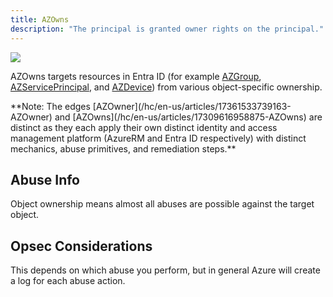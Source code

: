 ---
title: AZOwns
description: "The principal is granted owner rights on the principal."
---


<Frame>
  <img src="/hc/images/image-2-1.png"/>
</Frame>

AZOwns targets resources in Entra ID (for example [AZGroup](/hc/en-us/articles/17661189137691-AZGroup), [AZServicePrincipal](/hc/en-us/articles/17661309436827-AZServicePrincipal), and [AZDevice](/hc/en-us/articles/17661178331803-AZDevice)) from various object-specific ownership.

<Info>
  **Note: The edges [AZOwner](/hc/en-us/articles/17361533739163-AZOwner) and [AZOwns](/hc/en-us/articles/17309616958875-AZOwns) are distinct as they each apply their own distinct identity and access management platform (AzureRM and Entra ID respectively) with distinct mechanics, abuse primitives, and remediation steps.**
</Info>

## Abuse Info

Object ownership means almost all abuses are possible against the target object.

## Opsec Considerations
This depends on which abuse you perform, but in general Azure will create a log for each abuse action.
